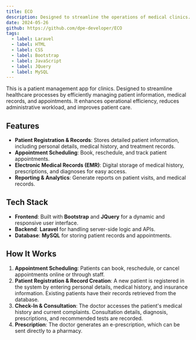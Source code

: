 ```yaml
---
title: ECO
description: Designed to streamline the operations of medical clinics. It provides an integrated platform for managing patient records, appointments, ensuring efficient and error-free clinic operations.
date: 2024-05-26
github: https://github.com/dpe-developer/ECO
tags:
  - label: Laravel
  - label: HTML
  - label: CSS
  - label: Bootstrap
  - label: JavaScript
  - label: JQuery
  - label: MySQL
---
```


This is a patient management app for clinics. Designed to streamline healthcare processes by efficiently managing patient information, medical records, and appointments. It enhances operational efficiency, reduces administrative workload, and improves patient care.

## Features

- **Patient Registration & Records**: Stores detailed patient information, including personal details, medical history, and treatment records.
- **Appointment Scheduling**: Book, reschedule, and track patient appointments.
- **Electronic Medical Records (EMR)**: Digital storage of medical history, prescriptions, and diagnoses for easy access.
- **Reporting & Analytics**: Generate reports on patient visits, and medical records.

## Tech Stack

- **Frontend**: Built with **Bootstrap** and **JQuery** for a dynamic and responsive user interface.
- **Backend**: **Laravel** for handling server-side logic and APIs.
- **Database**: **MySQL** for storing patient records and appointments.


## How It Works

1. **Appointment Scheduling**: Patients can book, reschedule, or cancel appointments online or through staff.
2. **Patient Registration & Record Creation**: A new patient is registered in the system by entering personal details, medical history, and insurance information. Existing patients have their records retrieved from the database.
3. **Check-In & Consultation**: The doctor accesses the patient's medical history and current complaints. Consultation details, diagnosis, prescriptions, and recommended tests are recorded.
4. **Prescription**: The doctor generates an e-prescription, which can be sent directly to a pharmacy.

